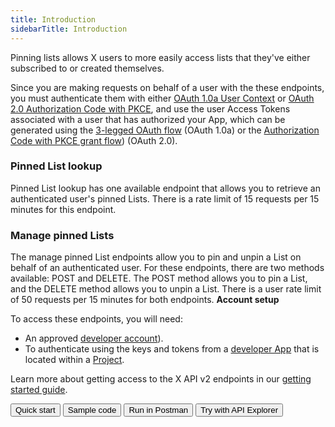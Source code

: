 ---
title: Introduction
sidebarTitle: Introduction
---


Pinning lists allows X users to more easily access lists that they've either subscribed to or created themselves.

Since you are making requests on behalf of a user with the these endpoints, you must authenticate them with either [OAuth 1.0a User Context](/resources/fundamentals/authentication) or [OAuth 2.0 Authorization Code with PKCE](resources/fundamentals/authentication#oauth-2-0-authorization-code-flow-with-pkce-2), and use the user Access Tokens associated with a user that has authorized your App, which can be generated using the [3-legged OAuth flow](/resources/fundamentals/authentication#obtaining-access-tokens-using-3-legged-oauth-flow) (OAuth 1.0a) or the [Authorization Code with PKCE grant flow](/resources/fundamentals/authentication#how-to-connect-to-endpoints-using-oauth-2-0-authorization-code-flow-with-pkce)) (OAuth 2.0).

### Pinned List lookup

Pinned List lookup has one available endpoint that allows you to retrieve an authenticated user's pinned Lists. There is a rate limit of 15 requests per 15 minutes for this endpoint.
 

### Manage pinned Lists

The manage pinned List endpoints allow you to pin and unpin a List on behalf of an authenticated user. For these endpoints, there are two methods available: POST and DELETE. The POST method allows you to pin a List, and the DELETE method allows you to unpin a List. There is a user rate limit of 50 requests per 15 minutes for both endpoints.
<Note>
**Account setup**

To access these endpoints, you will need:

* An approved [developer account](https://developer.x.com/en/portal/petition/essential/basic-info)).
* To authenticate using the keys and tokens from a [developer App](/resources/fundamentals/developer-apps) that is located within a [Project](/resources/fundamentals/projects). 

Learn more about getting access to the X API v2 endpoints in our [getting started guide](/x-api/getting-started/getting-access).
</Note>
<div className="flex space-x-2">
<Button href="https://t.co/twitter-api-postman">
  Quick start
</Button>
<Button href="/x-api/lists/pinned-lists/quickstart/overview">
  Sample code
</Button>
<Button href="https://t.co/twitter-api-postman">
  Run in Postman
</Button>
<Button href="https://developer.x.com/apitools/api?endpoint=/2/users/%7Bid%7D/pinned_lists&method=get">
  Try with API Explorer
</Button>
</div>
